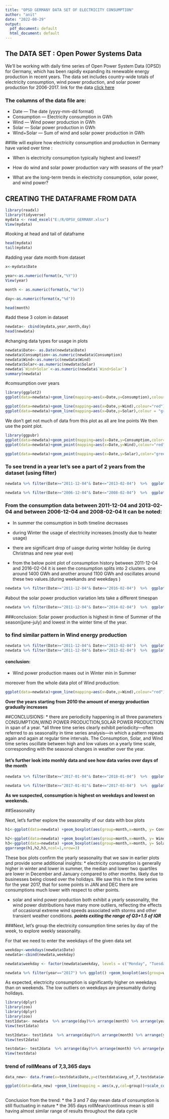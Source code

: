 ---
title: "OPSD GERMANY DATA SET OF ELECTRICITY CONSUMPTION"
author: "anit"
date: "2022-08-29"
output:
  pdf_document: default
  html_document: default
---

## The DATA SET : Open Power Systems Data

We'll be working with daily time series of Open Power System Data (OPSD)
for Germany, which has been rapidly expanding its renewable energy
production in recent years. The data set includes country-wide totals of
electricity consumption, wind power production, and solar power
production for 2006-2017. link for the data [click
here](https://raw.githubusercontent.com/jenfly/opsd/master/opsd_germany_daily.csv)

### The columns of the data file are:

-   Date --- The date (yyyy-mm-dd format)
-   Consumption --- Electricity consumption in GWh
-   Wind --- Wind power production in GWh
-   Solar --- Solar power production in GWh
-   Wind+Solar --- Sum of wind and solar power production in GWh

##We will explore how electricity consumption and production in Germany
have varied over time :

-   When is electricity consumption typically highest and lowest?

-   How do wind and solar power production vary with seasons of the
    year?

-   What are the long-term trends in electricity consumption, solar
    power, and wind power?

## CREATING THE DATAFRAME FROM DATA

```{r dataframe, message=FALSE, warning=FALSE, paged.print=FALSE}
library(readxl)
library(tidyverse)
mydata <- read_excel("E:/R/OPSV_GERMANY.xlsx")
View(mydata)
```

#looking at head and tail of dataframe

```{r}
head(mydata)
tail(mydata)
```

#adding year date month from dataset

```{r}
x<-mydata$Date

year<-as.numeric(format(x,"%Y"))
View(year)

month <- as.numeric(format(x,"%m"))

day<-as.numeric(format(x,"%d"))

head(month)
```

#add these 3 colom in dataset

```{r}
newdata<- cbind(mydata,year,month,day)
head(newdata)
```

#changing data types for usage in plots

```{r}
newdata$Date<- as.Date(newdata$Date)
newdata$Consumption<-as.numeric(newdata$Consumption)
newdata$Wind<-as.numeric(newdata$Wind)
newdata$Solar<-as.numeric(newdata$Solar)
newdata$`Wind+Solar`<-as.numeric(newdata$`Wind+Solar`)
summary(newdata)
```

#comsumption over years

```{r}
library(ggplot2)
ggplot(data=newdata)+geom_line(mapping=aes(x=Date,y=Consumption),colour="blue") + labs(title = "Consumption and date relation")+ labs(subtitle = "diff year different color") +labs(y="Consumption in GWh")+labs(x="date")

ggplot(data=newdata)+geom_line(mapping=aes(x=Date,y=Wind),colour="red") + labs(title = "Wind power production over years")+ labs(subtitle = "diff year different color") +labs(y="Wind energy in GWh")+labs(x="date")
ggplot(data=newdata)+geom_line(mapping=aes(x=Date,y=Solar),colour = "green") + labs(title = "Solar production over years")+ labs(subtitle = "diff year different color") +labs(y="Energy in GWh")+labs(x="date")
```

We don't get not much of data from this plot as all are line points We
then use the point plot.

```{r}
library(ggpubr)
ggplot(data=newdata)+geom_point(mapping=aes(x=Date,y=Consumption,color=year),colour="orange") + labs(title = "Consumption and date relation")+labs(y="Consumption in GWh")+labs(x="date")
ggplot(data=newdata)+geom_point(mapping=aes(x=Date,y=Wind),colour="red") + labs(title = "Wind power production over years")  +labs(y="Wind energy in GWh")+labs(x="date")

ggplot(data=newdata)+geom_point(mapping=aes(x=Date,y=Solar),color="green") + labs(title = "Solar production over years")  +labs(y="Energy in GWh")+labs(x="date")


```

### To see trend in a year let's see a part of 2 years from the dataset (using filter)

```{r}
newdata %>% filter(Date>="2011-12-04"& Date<="2013-02-04")  %>%  ggplot()+geom_line(mapping=aes(x=Date,y=Consumption),colour="blue") +labs(title = "electricity consumption between 2011-12-04 and 2013-02-04 ")

newdata %>% filter(Date>="2006-12-04"& Date<="2008-02-04")  %>%  ggplot()+geom_line(mapping=aes(x=Date,y=Consumption),colour="blue") +labs(title = "electricity consumption between 2006-12-04 and 2008-02-04 ")
```

### From the consumption data between 2011-12-04 and 2013-02-04 and between 2006-12-04 and 2008-02-04 It can be noted:

-   In summer the comsumption in both timeline decreases

-   during Winter the usage of electricity increases.(mostly due to
    heater usage)

-   there are significant drop of uasge during winter holiday (ie during
    Christmas and new year eve)

-   from the below point plot of consumption history between 2011-12-04
    and 2016-02-04 it is seen the consumption splits into 2 clusters.
    one around 1400 GWh and another around 1100 GWh and oscillates
    around these two values.(during weekands and weekdays )

```{r}
newdata %>% filter(Date>="2011-12-04"& Date<="2016-02-04")  %>%  ggplot()+geom_point(mapping=aes(x=Date,y=Consumption),colour="blue") +labs(title = "electricity consumption between 2011-12-04 and 2016-02-04 ")+ labs(subtitle = "to find relevant pattern in consumption")

```

#about the solar power production variation lets take a different
timespan

```{r}
newdata %>% filter(Date>="2011-12-04"& Date<="2014-02-04")  %>%  ggplot()+geom_point(mapping=aes(x=Date,y=Solar),colour="blue") +labs(title = "electricity production by solar between 2011-12-04 and 2014-02-04 ")

```

###conclusion: Solar power production is highest in time of Summer of
the season(june-july) and lowest in the winter time of the year.

### to find similar pattern in Wind energy production

```{r}
newdata %>% filter(Date>="2011-12-04"& Date<="2013-02-04")  %>%  ggplot()+geom_line(mapping=aes(x=Date,y=Wind),colour="blue") +labs(title = "electricity production by Wind between 2011-12-04 and 2013-02-04 ")+labs(subtitle = "line plot")
newdata %>% filter(Date>="2011-12-04"& Date<="2013-02-04")  %>%  ggplot()+geom_point(mapping=aes(x=Date,y=Wind),colour="blue") +labs(title = "electricity production by Wind between 2011-12-04 and 2013-02-04 ") +  labs(subtitle = "point plot")

```

#### conclusion:

-   Wind power production maxes out in Winter min in Summer

moreover from the whole data plot of Wind production:

```{r}
ggplot(data=newdata)+geom_line(mapping=aes(x=Date,y=Wind),colour="red") + labs(title = "Wind power production over years")  +labs(y="Wind energy in GWh")+labs(x="date")
```

**Over the years starting from 2010 the amount of energy production
gradually increases**

##CONCLUSIONS: \* there are periodicity happening in all three
parameters CONSUMPTION,WIND POWER PRODUCTION,SOLAR POWER PRODUCTION in
span of a year. \*all three time series clearly exhibit
periodicity---often referred to as seasonality in time series
analysis---in which a pattern repeats again and again at regular time
intervals. The Consumption, Solar, and Wind time series oscillate
between high and low values on a yearly time scale, corresponding with
the seasonal changes in weather over the year.

#### let's further look into monhly data and see how data varies over days of the month

```{r}
newdata %>% filter(Date>="2017-01-04"& Date<="2018-01-04")  %>%  ggplot()+geom_line(mapping=aes(x=Date,y=Consumption),colour="blue") +labs(title = "electricity consumption between 2017-01-04 and 2018-01-04 ") +labs(subtitle = "a year's data of consumption in GWh")


```

```{r}
newdata %>% filter(Date>="2017-01-01"& Date<="2017-03-04")  %>%  ggplot()+geom_line(mapping=aes(x=Date,y=Consumption),colour="blue") +geom_point(mapping=aes(x=Date,y=Consumption),colour="red") +labs(title = "electricity consumption between 2017-01-04 and 2017-03-04 ") +labs(subtitle = "2 month's  data of consumption in GWh")
```

**As we suspected, consumption is highest on weekdays and lowest on
weekends.**

##Seasonality

Next, let's further explore the seasonality of our data with box plots

```{r}
h1<-ggplot(data=newdata) +geom_boxplot(aes(group=month,x=month, y= Consumption),fill="yellow")+labs(title = "Consumption") +scale_x_continuous(breaks=c(1:12))
  
h2<-ggplot(data=newdata) +geom_boxplot(aes(group=month,x=month, y= Wind),fill="yellow")+scale_x_continuous(breaks=c(1:12)) 
h3<-ggplot(data=newdata) +geom_boxplot(aes(group=month,x=month, y= Solar),fill="orange")+ labs(x="month")+scale_x_continuous(breaks=c(1:12))
ggarrange(h1,h2,h3,ncol=1,nrow=3)
```

These box plots confirm the yearly seasonality that we saw in earlier
plots and provide some additional insights: \* electricity consumption
is generally higher in winter and lower in summer, the median and lower
two quartiles are lower in December and January compared to other
months. likely due to businesses being closed over the holidays. We saw
this in the time series for the year 2017, that for some points in JAN
and DEC there are consumptions much lower with respect to other points.

-   solar and wind power production both exhibit a yearly seasonality,
    the wind power distributions have many more outliers, reflecting the
    effects of occasional extreme wind speeds associated with storms and
    other transient weather conditions. ***points exiting the range of
    Q3+1.5 of IQR***

###Next, let's group the electricity consumption time series by day of
the week, to explore weekly seasonality.

For that we need to enter the weekdays of the given data set

```{r}
weekday<-weekdays(newdata$Date)
newdata<-cbind(newdata,weekday)

newdata$weekday <- factor(newdata$weekday, levels = c("Monday", "Tuesday", "Wednesday", "Thursday", "Friday", "Saturday", "Sunday"))
```

```{r}
newdata %>% filter(year=="2017") %>% ggplot() +geom_boxplot(aes(group=weekday,x=weekday, y= Consumption,fill=weekday))+labs(title = "box plot of consumption data by Weekdays of the Year 2017")
```

As expected, electricity consumption is significantly higher on weekdays
than on weekends. The low outliers on weekdays are presumably during
holidays.

```{r}
library(dplyr)
library(zoo)
library(dplyr)
library(zoo)
test1data<- newdata  %>% arrange(day)%>% arrange(month) %>% arrange(year)  %>%  mutate(avg_of_7 =rollmean(Consumption,k=7,fill = NA) ) 
View(test1data)
```

```{r}
test2data<- test1data  %>% arrange(day)%>% arrange(month) %>% arrange(year)  %>%  mutate(avg_of_3 =rollmean(Consumption,k=3,fill = NA)) 
View(test2data)
```

```{r}
testdata<- test2data  %>% arrange(day)%>% arrange(month) %>% arrange(year)  %>%  mutate(avg_of_365 =rollmean(Consumption,k=365,fill = NA)) 
View(testdata)
```

### trend of rollMeans of 7,3,365 days

```{r}
data_new<- data.frame(x=testdata$Date,y=c(testdata$avg_of_7,testdata$avg_of_3,testdata$avg_of_365),group=c(rep("avg_of_7",nrow(testdata)),rep("avg_of_3",nrow(testdata)),rep("avg_of_365",nrow(testdata))))

ggplot(data=data_new) +geom_line(mapping = aes(x,y,col=group))+scale_colour_manual(values=c("avg_of_7"="green", "avg_of_3"="blue", "avg_of_365"="white"), 
                                                                                   labels=c("avg_of_7", "avg_of_3", "avg_of_365"))+xlab("Date")+ylab("GWh")


```

Conclusion from the trend: \* the 3 and 7 day mean data of consumption
is still fluctuating in nature \* the 365 days rollMean/continous mean
is still having almost similar range of results throughout the data
cycle
